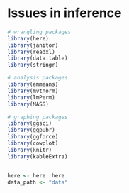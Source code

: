 # Issues in inference

```r
# wrangling packages
library(here)
library(janitor)
library(readxl)
library(data.table)
library(stringr)

# analysis packages
library(emmeans)
library(mvtnorm)
library(lmPerm)
library(MASS)

# graphing packages
library(ggsci)
library(ggpubr)
library(ggforce)
library(cowplot)
library(knitr)
library(kableExtra)


here <- here::here
data_path <- "data"


```



